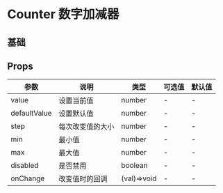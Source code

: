 # Counter 数字加减器

## 基础


<DemoBase />

## Props

| 参数         | 说明             | 类型        | 可选值 | 默认值 |
| ------------ | ---------------- | ----------- | ------ | ------ |
| value        | 设置当前值       | number      | -      | -      |
| defaultValue | 设置默认值       | number      | -      | -      |
| step         | 每次改变值的大小 | number      | -      | -      |
| min          | 最小值           | number      | -      | -      |
| max          | 最大值           | number      | -      | -      |
| disabled     | 是否禁用         | boolean     | -      | -      |
| onChange     | 改变值时的回调   | (val)=>void | -      | -      |
